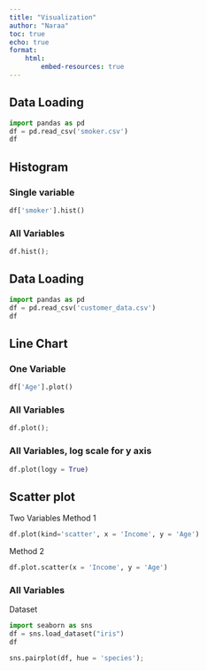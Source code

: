 ---
title: "Visualization"
author: "Naraa"
toc: true
echo: true
format: 
    html:
        embed-resources: true
---

## Data Loading
```{python}
import pandas as pd
df = pd.read_csv('smoker.csv')
df
```

## Histogram

### Single variable

```{python}
df['smoker'].hist()
```

### All Variables

```{python}
df.hist();
```

## Data Loading

```{python}
import pandas as pd
df = pd.read_csv('customer_data.csv')
df
```

## Line Chart

### One Variable

```{python}
df['Age'].plot()
```

### All Variables

```{python}
df.plot();
```

### All Variables, log scale for y axis

```{python}
df.plot(logy = True)
```

## Scatter plot
Two Variables
Method 1

```{python}
df.plot(kind='scatter', x = 'Income', y = 'Age')
```

Method 2

```{python}
df.plot.scatter(x = 'Income', y = 'Age')
```

### All Variables
Dataset

```{python}
import seaborn as sns
df = sns.load_dataset("iris") 
df
```

```{python}
sns.pairplot(df, hue = 'species');
```
